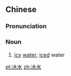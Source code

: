 ==Chinese==
{{zh-forms}}

===Pronunciation===
{{zh-pron
|m=bīngshuǐ
|c=bing1 seoi2
|w=1pin sr
|cat=n
}}

===Noun===
{{zh-noun}}

# [[icy]] [[water]]; [[iced]] water

[[pt:冰水]]
[[zh:冰水]]